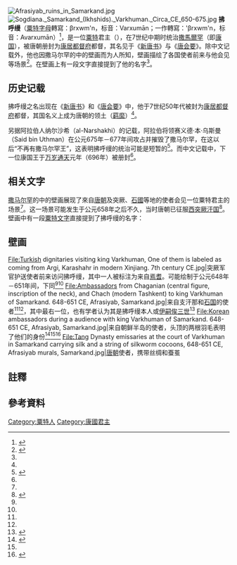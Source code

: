 [[File:Afrasiyab_ruins_in_Samarkand.jpg|thumb]]
[[File:Sogdiana._Samarkand_(Ikhshids)._Varkhuman._Circa_CE_650-675.jpg|thumb]]
'''拂呼缦'''（[[粟特字母|粟特字母]]轉寫：βrxwm'n，标音：Varxumān；一作轉寫：'βrxwm'n，标音：Avarxumān）<ref name=Livšic>{{Cite journal|title=The Sogdian wall inscriptions on the site of Afrasiab|author=|url=https://www.jstor.org/stable/41913389|last=Livšic|first=Vladimir|journal=''Rivista degli Studi Orientali''|issue=|doi=|others=|year=2006|volume=78|page=59-74}}</ref>，是一位[[粟特|粟特]]君主（{{link-en|伊赫希德|Ikhshid}}），在7世纪中期时统治[[撒馬爾罕|撒馬爾罕]]（即[[康居|康国]]），被唐朝册封为[[康居都督府|康居都督府]]都督，其名见于《[[新唐书|新唐书]]》与《[[唐会要|唐会要]]》。除中文记载外，他也因撒马尔罕的{{link-en|阿弗拉西卜遗址|Afrasiyab (Samarkand)}}中的壁画而为人所知，壁画描绘了各国使者前来与他会见等场景<ref name="SW">{{cite book|last1=Whitfield|first1=Susan|title=The Silk Road: Trade, Travel, War and Faith|publisher=British Library. Serindia Publications, Inc.|isbn=978-1-932476-13-2|page=110|url=https://books.google.com/books?id=ArWLD4Qop38C&pg=PA110|language=en|access-date=2020-11-16|archive-date=2016-04-26|archive-url=https://web.archive.org/web/20160426132250/https://books.google.com/books?id=ArWLD4Qop38C|dead-url=no}}</ref>。在壁画上有一段文字直接提到了他的名字<ref name="SW"/>。

== 历史记载 ==
拂呼缦之名出现在《[[新唐书|新唐书]]》和《[[唐会要|唐会要]]》中，他于7世纪50年代被封为[[康居都督府|康居都督府]]都督，其国名义上成为唐朝的领土（[[羁縻|羁縻]]）<ref name="CB" />。

{{quotation|高宗[[永徽|永徽]]时{{NoteTag|約公元650年－655年間。}}，以其地（康）为[[康居都督府|康居都督府]]，即授其王拂呼缦为都督。<br/>——《新唐书·卷二百二十一下·列傳第一百四十六下·西域下》<ref name="新唐書">{{cite wikisource |title=新唐書·列傳第一百四十六下·西域下|wslink=新唐書/卷221下 |wslanguage=zh|publisher= 中華書局|location= |page= |pages= |scan=}}</ref><br/>
[[显庆|显庆]]三年{{NoteTag|公元658年。}}，高宗遣果毅董寄生列其所居城為康居都督府。仍以其王拂呼縵為都督。<br/>——《唐会要·卷九十九》<ref name="唐會要">{{cite wikisource |title=
唐會要·卷九十九·康國|wslink=唐會要/卷099 |wslanguage=zh|publisher= 中華書局|location= |page= |pages= |scan=}}</ref>}}

另据阿拉伯人纳尔沙希（al-Narshakhi）的记载，阿拉伯将领赛义德·本·乌斯曼（Said bin Uthman）在公元675年－677年间攻占并摧毁了撒马尔罕，在这以后“不再有撒马尔罕王”，这表明拂呼缦的统治可能是短暂的<ref name="CB">{{cite book |last1=Baumer |first1=Christoph |title=History of Central Asia, The: 4-volume set |publisher=Bloomsbury Publishing |isbn=978-1-83860-868-2 |page=243 |url=https://books.google.com/books?id=DhiWDwAAQBAJ&pg=RA1-PA243 |language=en |access-date=2020-11-16 |archive-date=2021-05-22 |archive-url=https://web.archive.org/web/20210522111353/https://books.google.com/books?id=DhiWDwAAQBAJ&pg=RA1-PA243 }}</ref>。而中文记载中，下一位康国王于[[万岁通天|万岁通天]]元年（696年）被册封<ref name="唐會要"/>。

==相关文字==
[[撒馬爾罕|撒马尔罕]]的{{link-en|阿弗拉西卜遗址|Afrasiyab (Samarkand)}}中的壁画展现了來自[[唐朝|唐朝]]及突厥、[[石国|石國]]等地的使者会见一位粟特君主的场景<ref name="SW" />。这一场景可能发生于公元658年之后不久，当时唐朝已征服[[西突厥|西突厥汗国]]<ref>{{cite book|last1=Whitfield|first1=Susan|title=The Silk Road: Trade, Travel, War and Faith|publisher=British Library. Serindia Publications, Inc.|isbn=978-1-932476-13-2|page=112|url=https://books.google.com/books?id=ArWLD4Qop38C&pg=PA110|language=en|access-date=2020-11-16|archive-date=2016-04-26|archive-url=https://web.archive.org/web/20160426132250/https://books.google.com/books?id=ArWLD4Qop38C|dead-url=no}}</ref>。壁画中有一段[[粟特字母|粟特文字]]直接提到了拂呼缦的名字：

{{quote|[[File:Afrasiab_Sogdian_inscription.jpg|left]]当国王Avarxumān Unašu来到身边时，（使者）开口了（说道）：“我是{{link-en|石汗那|Chaganian}}首相Pū̆karzādag。我受石汗那君主Turāntaš所派到此，来撒马尔罕觐见国王，（现在）在（此）向国王致敬。对于我，请不要有任何怀疑：我对撒马尔罕的众神和文字都十分熟悉，我也不会做任何伤害您的事。祝您吉祥！”国王Avarxumān Unašu许其自由。（接着）[[石国|石国]]首相开口了。|使者衣服上的文字<ref name=Livšic/>}}

==壁画==
<gallery widths="200" heights="200" perrow="4">
File:Turkish dignitaries visiting king Varkhuman, One of them is labeled as coming from Argi, Karashahr in modern Xinjiang. 7th century CE.jpg|突厥军官护送使者前来访问拂呼缦，其中一人被标注为来自[[焉耆|焉耆]]。可能绘制于公元648年－651年间，下同<ref name="CB"/><ref name="SW"/>
File:Ambassadors from Chaganian (central figure, inscription of the neck), and Chach (modern Tashkent) to king Varkhuman of Samarkand. 648-651 CE, Afrasiyab, Samarkand.jpg|来自支汗那和[[石国|石国]]的使者<ref name="CB"/><ref name="SW"/>，其中最右一位，也有学者认为其是拂呼缦本人或[[伊嗣俟三世|伊嗣俟三世]]<ref>{{Cite journal|url=http://dx.doi.org/10.3151/coj1975.43.9_53|date=2005|journal=Concrete Journal|issue=9|doi=10.3151/coj1975.43.9_53|volume=43|pages=53–56|issn=0387-1061}}</ref>
File:Korean ambassadors during a audience with king Varkhuman of Samarkand. 648-651 CE, Afrasiyab, Samarkand.jpg|来自朝鲜半岛的使者，头顶的两根羽毛表明了他们的身份<ref>{{cite book |last1=Library |first1=British |title=The Silk Road: Trade, Travel, War and Faith |publisher=Serindia Publications, Inc. |isbn=978-1-932476-13-2 |page=110 |url=https://books.google.com/books?id=ArWLD4Qop38C&pg=PA110 |language=en |access-date=2020-11-16 |archive-date=2016-04-26 |archive-url=https://web.archive.org/web/20160426132250/https://books.google.com/books?id=ArWLD4Qop38C |dead-url=no }}</ref><ref name="CB"/><ref>{{cite journal |last1=Grenet |first1=Frantz |title=Maracanda/Samarkand, une métropole pré-mongole |journal=Annales. Histoire, Sciences Sociales |date=2004 |volume=5/6 |page=Fig. C |url=https://www.cairn.info/journal-annales-2004-5-page-1043.htm |access-date=2020-11-16 |archive-date=2020-10-24 |archive-url=https://web.archive.org/web/20201024201835/https://www.cairn.info/journal-annales-2004-5-page-1043.htm |dead-url=no }}</ref>
File:Tang Dynasty emissaries at the court of Varkhuman in Samarkand carrying silk and a string of silkworm cocoons, 648-651 CE, Afrasiyab murals, Samarkand.jpg|[[唐朝|唐朝]]使者，携带丝绸和蚕茧 
</gallery>

== 註釋 ==
{{NoteFoot}}

== 參考資料 ==
{{reflist}}

[[Category:粟特人|Category:粟特人]]
[[Category:康國君主|Category:康國君主]]
